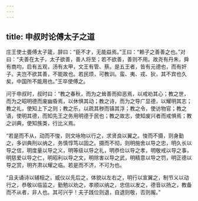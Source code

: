 ```yaml
---
---
---
```

title: 申叔时论傅太子之道
---


庄王使士亹傅太子箴，辞曰：“臣不才，无能益焉。”王曰：“赖子之善善之也。”对曰：“夫善在太子，太子欲善，善人将至；若不欲善，善则不用。故尧有丹朱，舜有商均，启有五观，汤有太甲，文王有管、蔡。是五王者，皆有元德也，而有奸子。夫岂不欲其善，不能故也。若民烦，可教训。蛮、夷、戎、狄，其不宾也久矣，中国所不能用也。”王卒使傅之。

问于申叔时，叔时曰：“教之春秋，而为之耸善而抑恶焉，以戒劝其心；教之世，而为之昭明德而废幽昏焉，以休惧其动；教之诗，而为之导广显德，以耀明其志；教之礼，使知上下之则；教之乐，以疏其秽而镇其浮；教之令，使访物官；教之语，使明其德，而知先王之务用明德于民也；教之故志，使知废兴者而戒惧焉；教之训典，使知族类，行比义焉。

“若是而不从，动而不悛，则文咏物以行之，求贤良以翼之。悛而不摄，则身勤之，多训典刑以纳之，务慎惇笃以固之。摄而不彻，则明施舍以导之忠，明久长以导之信，明度量以导之义，明等级以导之礼，明恭俭以导之孝，明敬戒以导之事，明慈爱以导之仁，明昭利以导之文，明除害以导之武，明精意以导之罚，明正德以导之赏，明齐肃以耀之临。若是而不济，不可为也。

“且夫诵诗以辅相之，威仪以先后之，体貌以左右之，明行以宣翼之，制节义以动行之，恭敬以临监之，勤勉以劝之，孝顺以纳之，忠信以发之，德音以扬之，教备而不从者，非人也。其可兴乎！夫子践位则退，自退则敬，否则赧。”

